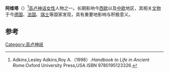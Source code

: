 {{expand|time=2013-12-02T05:11:33+00:00}}
{{Infobox deity|type=irish
| image = Aveta ou autre déesse-mère.jpg
| caption =阿维塔的艺术形象
| name = 阿维塔
|god_of=母亲女神}}
'''阿维塔'''（{{lang-en|Aveta}}）<ref>Adkins,Lesley Adkins,Roy A.（1998）.''Handbook to Life in Ancient Rome''.Oxford University Press,USA.ISBN 9780195123326.</ref>[[高卢神话|高卢神话]][[女性|女性]]人物之一。长期影响今[[西欧|西欧]]以及[[中欧|中欧]]地区，其相关[[文物|文物]]于今[[德国|德国]]、[[法国|法国]]、[[瑞士|瑞士]]等国家发现，具有重要地影响与积极意义。

== 参考 ==
{{reflist}}
{{Gaulish-Brythonic mythology}}

[[Category:高卢神祇|Category:高卢神祇]]
